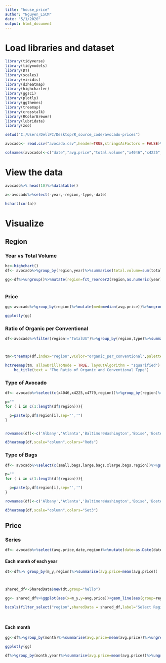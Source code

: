 ---
title: "house_price"
author: "Nguyen_LSCM"
date: "5/1/2020"
output: html_document
---


# Load libraries and dataset
```{r, include=FALSE}

library(tidyverse)
library(tidymodels)
library(DT)
library(scales)
library(viridis)
library(d3heatmap)
library(highcharter)
library(ggsci)
library(plotly)
library(ggthemes)
library(treemap)
library(crosstalk)
library(RColorBrewer)
library(lubridate)
library(zoo)

setwd("C:/Users/DellPC/Desktop/R_source_code/avocado-prices")

avocado<- read.csv("avocado.csv",header=TRUE,stringsAsFactors = FALSE)%>%select(-1)%>% filter(region!="TotalUS")

colnames(avocado)<-c("date","avg.price","total.volume","x4046","x4225","x4770","total.bags","small.bags","large.bags","xlarge.bags","type","year","region")


```


# View the data

```{r, echo=FALSE,warning=FALSE}

avocado%>% head(10)%>%datatable()

a<-avocado%>%select(-year,-region,-type,-date)

hchart(cor(a))

```

# Visualize

## Region 

### Year vs Total Volume

```{r, echo=FALSE, warning=FALSE}

hc<-highchart()
df<- avocado%>%group_by(region,year)%>%summarise(total.volume=sum(total.volume))%>%filter(region!="TotalUS")

gg<-df%>%ungroup()%>%mutate(region=fct_reorder2(region,as.numeric(year),desc(total.volume)))%>%ggplot(aes(x=region,y=total.volume,fill=as.factor(year)))+geom_bar(stat="identity",position ="stack" )+theme_light()+labs(fill="")+scale_fill_aaas()+theme(axis.text.y = element_text(angle=0,face="bold",family = "lato",size=8))+ylab("Volume of each state")+coord_flip()+xlab("Region of US")+ggtitle(label="The total volume of avocado in US", subtitle = "From 2015 to 2018")



```

### Price 

```{r, echo=FALSE, warning=FALSE}

gg<-avocado%>%group_by(region)%>%mutate(med=median(avg.price))%>%ungroup()%>%mutate(region=fct_reorder(region,desc(med)))%>%ggplot(aes(x=region,y=avg.price,fill=region))+geom_boxplot()+coord_flip()+theme_pander()+theme(legend.title = element_blank(),legend.position = "right")+xlab("Price")+ylab("Region")+scale_fill_viridis(discrete = TRUE,option = "D")

ggplotly(gg)


```


### Ratio of Organic per Conventional

```{r,echo=FALSE, warning=FALSE}

df<-avocado%>%filter(region!="TotalUS")%>%group_by(region,type)%>%summarise(total.volume=sum(total.volume))%>%ungroup()%>%spread(key=type,value=total.volume)%>%mutate(organic_per_conventional=organic/conventional)%>%arrange(desc(organic_per_conventional))



tm<-treemap(df,index="region",vColor="organic_per_conventional",palette=brewer.pal(8,"Reds"),draw=TRUE,vSize = "organic_per_conventional")

hctreemap(tm, allowDrillToNode = TRUE, layoutAlgorithm = "squarified") %>% 
    hc_title(text = "The Ratio of Organic and Conventional Type")
```



### Type of Avocado

```{r, warning=FALSE, echo=FALSE}

df<- avocado%>%select(c(x4046,x4225,x4770,region))%>%group_by(region)%>%summarise(x4046=sum(x4046),x4225=sum(x4225),x4770=sum(x4770))%>%as.data.frame()%>%select(-1)

p=""
for ( i in c(1:length(df$region))){

  p=paste(p,df$region[i],sep="','")
}


rownames(df)<-c('Albany','Atlanta','BaltimoreWashington','Boise','Boston','BuffaloRochester','California','Charlotte','Chicago','CincinnatiDayton','Columbus','DallasFtWorth','Denver','Detroit','GrandRapids','GreatLakes','HarrisburgScranton','HartfordSpringfield','Houston','Indianapolis','Jacksonville','LasVegas','LosAngeles','Louisville','MiamiFtLauderdale','Midsouth','Nashville','NewOrleansMobile','NewYork','Northeast','NorthernNewEngland','Orlando','Philadelphia','PhoenixTucson','Pittsburgh','Plains','Portland','RaleighGreensboro','RichmondNorfolk','Roanoke','Sacramento','SanDi','SanDiego','SanFrancisco','Seattle','SouthCarolina','SouthCentral','Southeast','Spokane','StLouis','Syracuse','Tampa','West','WestTexNewMexico')

d3heatmap(df,scale="column",colors="Reds")


```

### Type of Bags

```{r, warning=FALSE, echo=FALSE}

df<- avocado%>%select(c(small.bags,large.bags,xlarge.bags,region))%>%group_by(region)%>%summarise(small.bags=sum(small.bags),large.bags=sum(large.bags),xlarge.bags=sum(xlarge.bags))%>%as.data.frame()%>%select(-1)

p=""
for ( i in c(1:length(df$region))){

  p=paste(p,df$region[i],sep="','")
}

rownames(df)<-c('Albany','Atlanta','BaltimoreWashington','Boise','Boston','BuffaloRochester','California','Charlotte','Chicago','CincinnatiDayton','Columbus','DallasFtWorth','Denver','Detroit','GrandRapids','GreatLakes','HarrisburgScranton','HartfordSpringfield','Houston','Indianapolis','Jacksonville','LasVegas','LosAngeles','Louisville','MiamiFtLauderdale','Midsouth','Nashville','NewOrleansMobile','NewYork','Northeast','NorthernNewEngland','Orlando','Philadelphia','PhoenixTucson','Pittsburgh','Plains','Portland','RaleighGreensboro','RichmondNorfolk','Roanoke','Sacramento','SanDi','SanDiego','SanFrancisco','Seattle','SouthCarolina','SouthCentral','Southeast','Spokane','StLouis','Syracuse','Tampa','West','WestTexNewMexico')

d3heatmap(df,scale="column",colors="Set3")


```

## Price

### Series

```{r, warning=FALSE, echo=FALSE}

df<- avocado%>%select(avg.price,date,region)%>%mutate(date=as.Date(date,format="%Y-%m-%d"),month=month(date,abbr = TRUE,label=TRUE),year=year(date),weekday=wday(date,label=TRUE),m_y=as.yearmon(date))

```

#### Each month of each year

```{r, warning=FALSE, echo=FALSE}

dt<-df%>% group_by(m_y,region)%>%summarise(avg.price=mean(avg.price))



shared_df<-SharedData$new(dt,group="hello")

gg<- shared_df%>%ggplot(aes(x=m_y,y=avg.price))+geom_line(aes(group=region,color=region))+theme_fivethirtyeight()+xlab("Year")+ylab("Average Price")+labs(title="The price through year to year",fill="")

bscols(filter_select("region",sharedData = shared_df,label="Select Region",group = ~region),ggplotly(gg),widths=c(12,12))




```

#### Each month

```{r, warning=FALSE, echo=FALSE}

gg<-df%>%group_by(month)%>%summarise(avg.price=mean(avg.price))%>%ungroup()%>%mutate(month=fct_reorder(month,desc(avg.price)))%>%ggplot(aes(x=month,y=avg.price))+geom_bar(stat="identity",aes(fill=month))+labs(fill=NULL)+ylab("Average Price")+xlab("Month")+theme_fivethirtyeight()+theme(legend.position = "NULL")

ggplotly(gg)

df%>%group_by(month,year)%>%summarise(avg.price=mean(avg.price))%>%ungroup()%>%mutate(month=fct_reorder(month,desc(avg.price)))%>%ggplot(aes(x=month,y=year))+geom_tile(aes(fill=avg.price))+scale_fill_gradient2_tableau()+theme_pander()

```



















